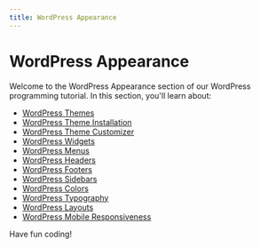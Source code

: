 ```yaml
---
title: WordPress Appearance
---
```


# WordPress Appearance

Welcome to the WordPress Appearance section of our WordPress programming tutorial. In this section, you'll learn about:

- [WordPress Themes](./0-wordpress-themes.mdx)
- [WordPress Theme Installation](./1-wordpress-theme-installation.mdx)
- [WordPress Theme Customizer](./2-wordpress-theme-customizer.mdx)
- [WordPress Widgets](./3-wordpress-widgets.mdx)
- [WordPress Menus](./4-wordpress-menus.mdx)
- [WordPress Headers](./5-wordpress-headers.mdx)
- [WordPress Footers](./6-wordpress-footers.mdx)
- [WordPress Sidebars](./7-wordpress-sidebars.mdx)
- [WordPress Colors](./8-wordpress-colors.mdx)
- [WordPress Typography](./9-wordpress-typography.mdx)
- [WordPress Layouts](./10-wordpress-layouts.mdx)
- [WordPress Mobile Responsiveness](./11-wordpress-mobile-responsiveness.mdx)

Have fun coding!